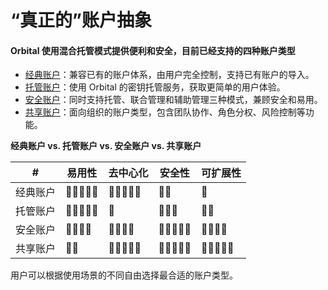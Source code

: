 # “真正的”账户抽象

#### Orbital 使用混合托管模式提供便利和安全，目前已经支持的四种账户类型

* [经典账户](classic.md)：兼容已有的账户体系，由用户完全控制，支持已有账户的导入。
* [托管账户](custodial.md)：使用 Orbital 的密钥托管服务，获取更简单的用户体验。
* [安全账户](safe.md)：同时支持托管、联合管理和辅助管理三种模式，兼顾安全和易用。
* [共享账户](shared.md)：面向组织的账户类型，包含团队协作、角色分权、风险控制等功能。

**经典账户 vs. 托管账户 vs. 安全账户 vs. 共享账户**

| #     | 易用性        | 去中心化       | 安全性        | 可扩展性       |
| ---- | ---------- | ---------- | ---------- | ---------- |
| 经典账户 | 🌟🌟🌟🌟🌟     | 🌟🌟🌟🌟🌟 | 🌟🌟       | 🌟         |
| 托管账户 | 🌟🌟🌟🌟🌟 | 🌟         | 🌟🌟🌟     | 🌟🌟       |
| 安全账户 | 🌟🌟🌟🌟   | 🌟🌟🌟🌟   | 🌟🌟🌟🌟🌟 | 🌟🌟🌟🌟 |
| 共享账户 | 🌟🌟       | 🌟🌟🌟🌟🌟 | 🌟🌟🌟🌟🌟 | 🌟🌟🌟🌟🌟 |

用户可以根据使用场景的不同自由选择最合适的账户类型。
